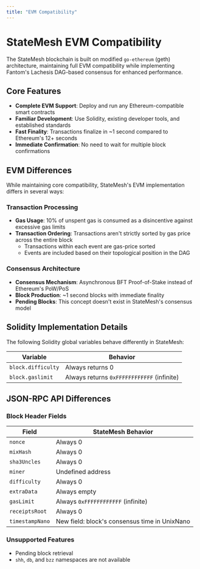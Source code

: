 ```yaml
---
title: "EVM Compatibility"
---
```


# StateMesh EVM Compatibility

The StateMesh blockchain is built on modified `go-ethereum` (geth) architecture, maintaining full EVM compatibility while implementing Fantom's Lachesis DAG-based consensus for enhanced performance.

## Core Features

- **Complete EVM Support**: Deploy and run any Ethereum-compatible smart contracts
- **Familiar Development**: Use Solidity, existing developer tools, and established standards
- **Fast Finality**: Transactions finalize in ~1 second compared to Ethereum's 12+ seconds
- **Immediate Confirmation**: No need to wait for multiple block confirmations

## EVM Differences

While maintaining core compatibility, StateMesh's EVM implementation differs in several ways:

### Transaction Processing
- **Gas Usage**: 10% of unspent gas is consumed as a disincentive against excessive gas limits
- **Transaction Ordering**: Transactions aren't strictly sorted by gas price across the entire block
  - Transactions within each event are gas-price sorted
  - Events are included based on their topological position in the DAG

### Consensus Architecture
- **Consensus Mechanism**: Asynchronous BFT Proof-of-Stake instead of Ethereum's PoW/PoS
- **Block Production**: ~1 second blocks with immediate finality
- **Pending Blocks**: This concept doesn't exist in StateMesh's consensus model

## Solidity Implementation Details

The following Solidity global variables behave differently in StateMesh:

| Variable           | Behavior                                   |
|--------------------|--------------------------------------------|
| `block.difficulty` | Always returns 0                           |
| `block.gaslimit`   | Always returns `0xFFFFFFFFFFFF` (infinite) |

## JSON-RPC API Differences

### Block Header Fields

| Field           | StateMesh Behavior                            |
|-----------------|-----------------------------------------------|
| `nonce`         | Always 0                                      |
| `mixHash`       | Always 0                                      |
| `sha3Uncles`    | Always 0                                      |
| `miner`         | Undefined address                             |
| `difficulty`    | Always 0                                      |
| `extraData`     | Always empty                                  |
| `gasLimit`      | Always `0xFFFFFFFFFFFF` (infinite)            |
| `receiptsRoot`  | Always 0                                      |
| `timestampNano` | New field: block's consensus time in UnixNano |

### Unsupported Features
- Pending block retrieval
- `shh`, `db`, and `bzz` namespaces are not available
